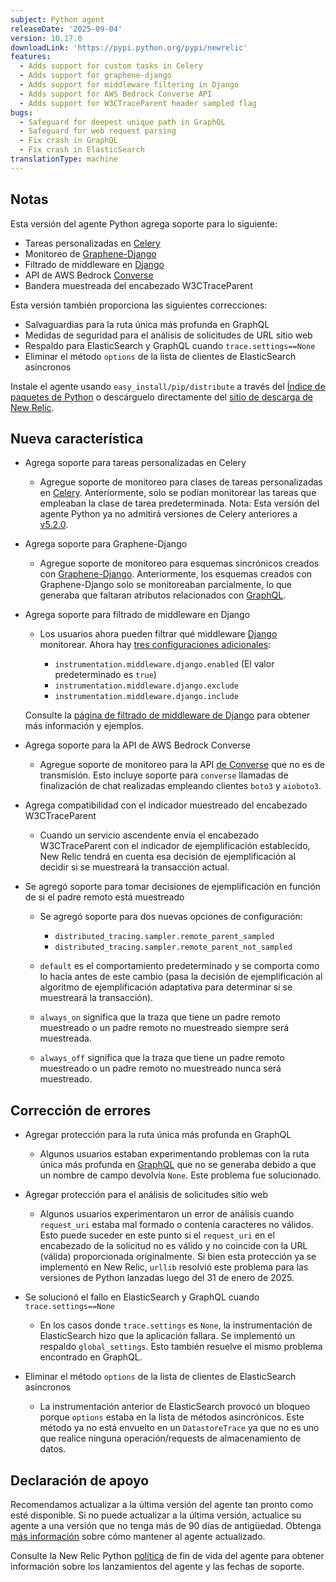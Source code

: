 ```yaml
---
subject: Python agent
releaseDate: '2025-09-04'
version: 10.17.0
downloadLink: 'https://pypi.python.org/pypi/newrelic'
features:
  - Adds support for custom tasks in Celery
  - Adds support for graphene-django
  - Adds support for middleware filtering in Django
  - Adds support for AWS Bedrock Converse API
  - Adds support for W3CTraceParent header sampled flag
bugs:
  - Safeguard for deepest unique path in GraphQL
  - Safeguard for web request parsing
  - Fix crash in GraphQL
  - Fix crash in ElasticSearch
translationType: machine
---
```


## Notas

Esta versión del agente Python agrega soporte para lo siguiente:

* Tareas personalizadas en [Celery](https://pypi.org/project/celery/)
* Monitoreo de [Graphene-Django](https://pypi.org/project/graphene-django/)
* Filtrado de middleware en [Django](https://pypi.org/project/django/)
* API de AWS Bedrock [Converse](https://boto3.amazonaws.com/v1/documentation/api/latest/reference/services/bedrock-runtime/client/converse.html)
* Bandera muestreada del encabezado W3CTraceParent

Esta versión también proporciona las siguientes correcciones:

* Salvaguardias para la ruta única más profunda en GraphQL
* Medidas de seguridad para el análisis de solicitudes de URL sitio web
* Respaldo para ElasticSearch y GraphQL cuando `trace.settings==None`
* Eliminar el método `options` de la lista de clientes de ElasticSearch asíncronos

Instale el agente usando `easy_install/pip/distribute` a través del [Índice de paquetes de Python](https://pypi.python.org/pypi/newrelic) o descárguelo directamente del [sitio de descarga de New Relic](https://download.newrelic.com/python_agent/release).

## Nueva característica

* Agrega soporte para tareas personalizadas en Celery

  * Agregue soporte de monitoreo para clases de tareas personalizadas en [Celery](https://pypi.org/project/celery/). Anteriormente, solo se podían monitorear las tareas que empleaban la clase de tarea predeterminada. Nota: Esta versión del agente Python ya no admitirá versiones de Celery anteriores a [v5.2.0](https://github.com/celery/celery/releases/tag/v5.2.0).

* Agrega soporte para Graphene-Django

  * Agregue soporte de monitoreo para esquemas sincrónicos creados con [Graphene-Django](https://pypi.org/project/graphene-django/). Anteriormente, los esquemas creados con Graphene-Django solo se monitoreaban parcialmente, lo que generaba que faltaran atributos relacionados con [GraphQL](https://pypi.org/project/graphql-core/).

* Agrega soporte para filtrado de middleware en Django

  * Los usuarios ahora pueden filtrar qué middleware [Django](https://pypi.org/project/django/) monitorear. Ahora hay [tres configuraciones adicionales](/docs/apm/agents/python-agent/configuration/python-agent-configuration/#middleware-filters):

    * `instrumentation.middleware.django.enabled` (El valor predeterminado es `true`)
    * `instrumentation.middleware.django.exclude`
    * `instrumentation.middleware.django.include`

  Consulte la [página de filtrado de middleware de Django](/docs/apm/agents/python-agent/supported-features/django-middleware-filtering/) para obtener más información y ejemplos.

* Agrega soporte para la API de AWS Bedrock Converse

  * Agregue soporte de monitoreo para la API [de Converse](https://boto3.amazonaws.com/v1/documentation/api/latest/reference/services/bedrock-runtime/client/converse.html) que no es de transmisión. Esto incluye soporte para `converse` llamadas de finalización de chat realizadas empleando clientes `boto3` y `aioboto3`.

* Agrega compatibilidad con el indicador muestreado del encabezado W3CTraceParent

  * Cuando un servicio ascendente envía el encabezado W3CTraceParent con el indicador de ejemplificación establecido, New Relic tendrá en cuenta esa decisión de ejemplificación al decidir si se muestreará la transacción actual.

* Se agregó soporte para tomar decisiones de ejemplificación en función de si el padre remoto está muestreado

  * Se agregó soporte para dos nuevas opciones de configuración:

    * `distributed_tracing.sampler.remote_parent_sampled`
    * `distributed_tracing.sampler.remote_parent_not_sampled`

  * `default` es el comportamiento predeterminado y se comporta como lo hacía antes de este cambio (pasa la decisión de ejemplificación al algoritmo de ejemplificación adaptativa para determinar si se muestreará la transacción).

  * `always_on` significa que la traza que tiene un padre remoto muestreado o un padre remoto no muestreado siempre será muestreada.

  * `always_off` significa que la traza que tiene un padre remoto muestreado o un padre remoto no muestreado nunca será muestreado.

## Corrección de errores

* Agregar protección para la ruta única más profunda en GraphQL

  * Algunos usuarios estaban experimentando problemas con la ruta única más profunda en [GraphQL](https://pypi.org/project/graphql-core/) que no se generaba debido a que un nombre de campo devolvía `None`. Este problema fue solucionado.

* Agregar protección para el análisis de solicitudes sitio web

  * Algunos usuarios experimentaron un error de análisis cuando `request_uri` estaba mal formado o contenía caracteres no válidos. Esto puede suceder en este punto si el `request_uri` en el encabezado de la solicitud no es válido y no coincide con la URL (válida) proporcionada originalmente. Si bien esta protección ya se implementó en New Relic, `urllib` resolvió este problema para las versiones de Python lanzadas luego del 31 de enero de 2025.

* Se solucionó el fallo en ElasticSearch y GraphQL cuando `trace.settings==None`

  * En los casos donde `trace.settings` es `None`, la instrumentación de ElasticSearch hizo que la aplicación fallara. Se implementó un respaldo `global_settings`. Esto también resuelve el mismo problema encontrado en GraphQL.

* Eliminar el método `options` de la lista de clientes de ElasticSearch asíncronos

  * La instrumentación anterior de ElasticSearch provocó un bloqueo porque `options` estaba en la lista de métodos asincrónicos. Este método ya no está envuelto en un `DatastoreTrace` ya que no es uno que realice ninguna operación/requests de almacenamiento de datos.

## Declaración de apoyo

Recomendamos actualizar a la última versión del agente tan pronto como esté disponible. Si no puede actualizar a la última versión, actualice su agente a una versión que no tenga más de 90 días de antigüedad. Obtenga [más información](/docs/new-relic-solutions/new-relic-one/install-configure/update-new-relic-agent/) sobre cómo mantener al agente actualizado.

Consulte la New Relic Python [política](/docs/apm/agents/python-agent/getting-started/python-agent-eol-policy/) de fin de vida del agente para obtener información sobre los lanzamientos del agente y las fechas de soporte.
